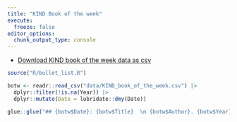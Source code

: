 ---
title: "KIND Book of the week"
execute: 
  freeze: false
editor_options: 
  chunk_output_type: console
---

+ [Download KIND book of the week data as csv](data/KIND_book_of_the_week.csv)

```{r}
source("R/bullet_list.R")

botw <- readr::read_csv("data/KIND_book_of_the_week.csv") |>
  dplyr::filter(!is.na(Year)) |>
  dplyr::mutate(Date = lubridate::dmy(Date))

glue::glue("## {botw$Date}: {botw$Title}  \n {botw$Author}. {botw$Year}. *{botw$Title}*. ISBN {botw$ISBN}, <a href='{botw$Worldcat}'>Worldcat link</a>.  \n</br> {botw$Description}  \n  \n")
```

